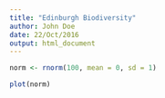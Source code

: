 ```yaml
---
title: "Edinburgh Biodiversity"
author: John Doe
date: 22/Oct/2016
output: html_document
---
```


```r
norm <- rnorm(100, mean = 0, sd = 1)
```

```r
plot(norm)
```

